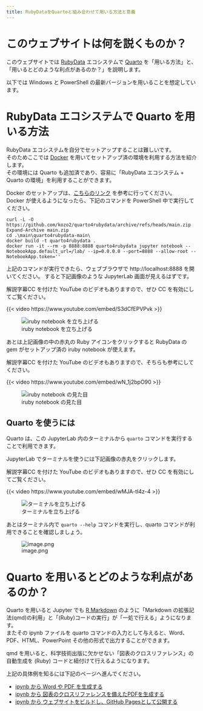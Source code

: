 ```yaml
---
title: RubyDataをQuartoと組み合わせて用いる方法と意義
---
```


# このウェブサイトは何を説くものか？

このウェブサイトでは [RubyData](https://github.com/RubyData) エコシステムで [Quarto](https://quarto.org/) を「用いる方法」と、「用いるとどのような利点があるのか？」を説明します。

以下では Windows と PowerShell の最新バージョンを用いることを想定しています。

# RubyData エコシステムで Quarto を用いる方法

RubyData エコシステムを自分でセットアップすることは難しいです。  
そのためここでは [Docker](https://www.docker.com/) を用いてセットアップ済の環境を利用する方法を紹介します。  
その環境には Quarto も追加済であり、容易に「RubyData エコシステム + Quarto の環境」を利用することができます。

Docker のセットアップは、[こちらのリンク](https://docs.docker.com/desktop/install/windows-install/) を参考に行ってください。  
Docker が使えるようになったら、下記のコマンドを PowerShell 中で実行してください。

```
curl -L -O https://github.com/kozo2/quarto4rubydata/archive/refs/heads/main.zip
Expand-Archive main.zip
cd .\main\quarto4rubydata-main\
docker build -t quarto4rubydata .
docker run -it --rm -p 8888:8888 quarto4rubydata jupyter notebook --NotebookApp.default_url=/lab/ --ip=0.0.0.0 --port=8888 --allow-root --NotebookApp.token=''
```

上記のコマンドが実行できたら、ウェブブラウザで http://localhost:8888 を開いてください。
すると下記画像のような JupyterLab 画面が見えるはずです。

解説字幕CC を付けた YouTube のビデオもありますので、ぜひ CC を有効にしてご覧ください。

{{< video https://www.youtube.com/embed/S3dCfEPVPvk >}}

![iruby notebook を立ち上げる](lanucher_irubynotebook.png)

あとは上記画像の中の赤丸の Ruby アイコンをクリックすると RubyData の gem がセットアップ済の iruby notebook が使えます。

解説字幕CC を付けた YouTube のビデオもありますので、そちらも参考にしてください。

{{< video https://www.youtube.com/embed/wN_1j2bpO90 >}}

![iruby notebook の見た目](irubynotebook.png)

## Quarto を使うには

Quarto は、この JupyterLab 内のターミナルから `quarto` コマンドを実行することで利用できます。

JupyterLab でターミナルを使うには下記画像の赤丸をクリックします。

解説字幕CC を付けた YouTube のビデオもありますので、ぜひ CC を有効にしてご覧ください。

{{< video https://www.youtube.com/embed/wMJA-tI4z-4 >}}

![ターミナルを立ち上げる](lanucher_terminal.png)

あとはターミナル内で `quarto --help` コマンドを実行し、quarto コマンドが利用できることを確認しましょう。

![image.png](quarto_command_in_terminal.png)


# Quarto を用いるとどのような利点があるのか？

Quarto を用いると Jupyter でも [R Markdown](https://rmarkdown.rstudio.com/) のように「Markdown の拡張記法(qmd)の利用」と「(Ruby)コードの実行」が「一処で行える」ようになります。  
またその ipynb ファイルを quarto コマンドの入力として与えると、Word、PDF、HTML、PowerPoint その他の形式で出力することができます。

qmd を用いると、科学技術出版に欠かせない「図表のクロスリファレンス」の自動生成を (Ruby) コードと紐付けて行えるようになります。

上記の具体例を知るには下記のページへ進んでください。

- [ipynb から Word や PDF を生成する](./ipynb2pdforword.html)
- [ipynb から 図表のクロスリファレンスを備えたPDFを生成する](./crossref4figtbl.html)
- [ipynb から ウェブサイトをビルドし、GitHub Pagesとして公開する](./ipynb2website.html)

